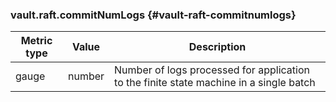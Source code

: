 ### vault.raft.commitNumLogs {#vault-raft-commitnumlogs}

Metric type | Value   | Description
----------- | ------- | -----------
gauge       | number  | Number of logs processed for application to the finite state machine in a single batch
